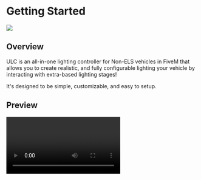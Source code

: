 
# Getting Started
![](https://user-images.githubusercontent.com/48927090/224608424-52e9505c-adc2-47dd-b5ab-30a5f933427f.png)

## Overview
ULC is an all-in-one lighting controller for Non-ELS vehicles in FiveM that allows you to create
realistic, and fully configurable lighting your vehicle by interacting with extra-based lighting
stages! 

It's designed to be simple, customizable, and easy to setup.

## Preview
<Video url="https://www.youtube.com/watch?v=f1H6sohjTao&t=5s"/>

## Features
- Stage Controls
- Park Patterns with Sync
- Smart Cruise Lights
- Brake Extras
- Reverse Extras
- Horn Extras

## Installation
<Steps>
  ### Download
    Download the latest version from GitHub
    <div className="nx-mt-4">
      <Button label="Go to download" href="https://github.com/Flohhhhh/ultimate-lighting-controller/releases"/>
    </div>
  ### Extract
    
    - Extract ULC and place it in your resources folder.
    - The resource works best if you don't rename it from ``ulc``.
  ### Add to ``server.cfg``
    Add ``ensure ulc`` to your ``server.cfg`` file.

  ### Configure
  #### Quick Start
  If you're a server owner and you already have ULC compatible vehicles, all you have to do 
  to is let ULC know about the vehicles!

  Go to your ``config.lua`` file and add the vehicle resource names to the ``ExternalVehResources`` table.
  ```lua {2, 3, 4} filename="config.lua"
  ExternalVehResources = {
    "your-vehicle-resource-name",
    "another-vehicle",
    "vehiclepack",
  },
  ```
  <Callout>
    Make sure you add the **resource name** of the vehicle/pack, not the **model name**!
  </Callout>

  #### View the full guide
  If you want to learn more about ULC, you can view the full guide [here](/docs/guide).

  {/* TODO configuration page card here */}

</Steps>

## Learn More about ULC
Exlpore the topics below to get familiar with how ULC works, and how to get the most out of it.

{/* TODO configuration page cards here */}
